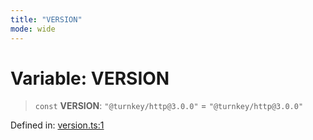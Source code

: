 ```yaml
---
title: "VERSION"
mode: wide
---
```

  
# Variable: VERSION

> `const` **VERSION**: `"@turnkey/http@3.0.0"` = `"@turnkey/http@3.0.0"`

Defined in: [version.ts:1](https://github.com/tkhq/sdk/blob/d88b5e1f9a6cca8e54e61f8a127aa90fcebeaa2e/packages/http/src/version.ts#L1)
